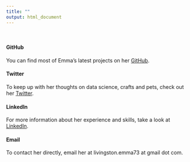 ```yaml
---
title: ""
output: html_document
---
```

<br>

#### GitHub

You can find most of Emma's latest projects on her [GitHub](https://github.com/emmaL73).

#### Twitter 

To keep up with her thoughts on data science, crafts and pets, check out her [Twitter](https://twitter.com/livin_emma).

#### LinkedIn

For more information about her experience and skills, take a look at [LinkedIn](https://www.linkedin.com/in/emma-livingston/).

#### Email
To contact her directly, email her at livingston.emma73 at gmail dot com. 